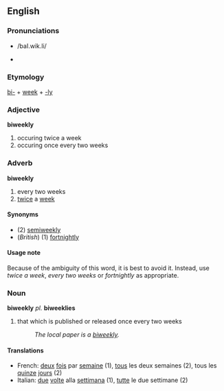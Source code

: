 ==English==
=== Pronunciations ===
*{{SAMPA}} /baI.wik.li/
*{{IPAlink}} {{IPA|/baɪ.'wik.li/}}

===Etymology===
[[bi-]] + [[week]] + [[-ly]]

=== Adjective ===
'''biweekly'''
# occuring twice a week
# occuring once every two weeks

===Adverb===
'''biweekly'''
# every two weeks
# [[twice]] a [[week]]

==== Synonyms ====
* (2) [[semiweekly]]
*(''British'') (1) [[fortnightly]] 

====Usage note====
Because of the ambiguity of this word, it is best to avoid it.  Instead, use ''twice a week'', ''every two weeks'' or ''fortnightly'' as appropriate.

=== Noun ===
'''biweekly''' ''pl.'' '''biweeklies'''
# that which is published or released once every two weeks
#: ''The local paper is a [[biweekly]].''

====Translations====
*French: [[deux]] [[fois]] par [[semaine]] (1), [[tous]] les deux semaines (2), tous les [[quinze]] [[jour]]s (2)
*Italian: [[due]] [[volte]] alla [[settimana]] (1), [[tutte]] le due settimane (2)